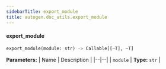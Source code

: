 ```yaml
---
sidebarTitle: export_module
title: autogen.doc_utils.export_module
---
```


<code class="doc-symbol doc-symbol-heading doc-symbol-function"></code>
#### export_module

```python
export_module(module: str) -> Callable[[~T], ~T]
```

    

<b>Parameters:</b>
| Name | Description |
|--|--|
| `module` | **Type:** `str` |

<br />
